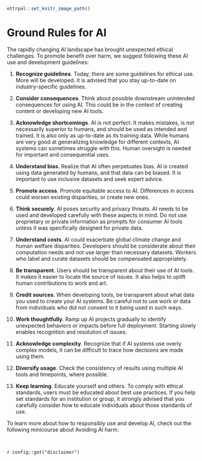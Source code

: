 
```r
ottrpal::set_knitr_image_path()
```

# Ground Rules for AI

The rapidly changing AI landscape has brought unexpected ethical challenges. To promote benefit over harm, we suggest following these AI use and development guidelines:

1. **Recognize guidelines**. Today, there are some guidelines for ethical use. More will be developed. It is advised that you stay up-to-date on industry-specific guidelines.

1. **Consider consequences**. Think about possible downstream unintended consequences for using AI. This could be in the context of creating content or developing new AI tools. 

1. **Acknowledge shortcomings**. AI is not perfect. It makes mistakes, is not necessarily superior to humans, and should be used as intended and trained. It is also only as up-to-date as its training data. While humans are very good at generalizing knowledge for different contexts, AI systems can sometimes struggle with this. Human oversight is needed for important and consequential uses.

1. **Understand bias**. Realize that AI often perpetuates bias. AI is created using data generated by humans, and that data can be biased. It is important to use inclusive datasets and seek expert advice.

1. **Promote access**. Promote equitable access to AI. Differences in access could worsen existing disparities, or create new ones. 

1. **Think securely**. AI poses security and privacy threats. AI needs to be used and developed carefully with these aspects in mind. Do not use proprietary or private information as prompts for consumer AI tools unless it was specifically designed for private data.

1. **Understand costs**. AI could exacerbate global climate change and human welfare disparities. Developers should be considerate about their computation needs and not use larger than necessary datasets. Workers who label and curate datasets should be compensated appropriately.

1. **Be transparent**. Users should be transparent about their use of AI tools. It makes it easier to locate the source of issues. It also helps to uplift human contributions to work and art.

1. **Credit sources**. When developing tools, be transparent about what data you used to create your AI systems. Be careful not to use work or data from individuals who did not consent to it being used in such ways.

1. **Work thoughtfully**. Ramp up AI projects gradually to identify unexpected behaviors or impacts before full deployment. Starting slowly enables recognition and resolution of issues.

1. **Acknowledge complexity**. Recognize that if AI systems use overly complex models, it can be difficult to trace how decisions are made using them.

1. **Diversify usage**. Check the consistency of results using multiple AI tools and timepoints, where possible.

1. **Keep learning**. Educate yourself and others. To comply with ethical standards, users must be educated about best use practices. If you help set standards for an institution or group, it strongly advised that you carefully consider how to educate individuals about those standards of use.

To learn more about how to responsibly use and develop AI, check out the following minicourse about Avoiding AI harm.

<!-- # VIDEO Knowing the Ground Rules {.unlisted .unnumbered} -->

<br>
<div class = disclaimer>
`r config::get("disclaimer")`
</div>
